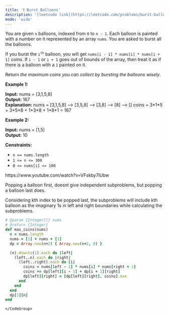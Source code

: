 ```yaml
---
title: '❗️ Burst Balloons'
description: '[leetcode link](https://leetcode.com/problems/burst-balloons/description/)'
mode: 'wide'
---
```

<Tabs>
  <Tab title="Question" icon="circle-question" iconType="regular">
    <Card>
      <p>You are given <code>n</code> balloons, indexed from <code>0</code> to <code>n - 1</code>. Each balloon is painted with a number on it represented by an array <code>nums</code>. You are asked to burst all the balloons.</p>  <p>If you burst the <code>i<sup>th</sup></code> balloon, you will get <code>nums[i - 1] * nums[i] * nums[i + 1]</code> coins. If <code>i - 1</code> or <code>i + 1</code> goes out of bounds of the array, then treat it as if there is a balloon with a <code>1</code> painted on it.</p>  <p>Return <em>the maximum coins you can collect by bursting the balloons wisely</em>.</p>   <p><strong class="example">Example 1:</strong></p>   <strong>Input:</strong> nums = [3,1,5,8] <br/> <strong>Output:</strong> 167 <br/> <strong>Explanation:</strong> nums = [3,1,5,8] --&gt; [3,5,8] --&gt; [3,8] --&gt; [8] --&gt; [] coins =  3*1*5    +   3*5*8   +  1*3*8  + 1*8*1 = 167  <p><strong class="example">Example 2:</strong></p>   <strong>Input:</strong> nums = [1,5] <br/> <strong>Output:</strong> 10    <p><strong>Constraints:</strong></p>  <ul>  <li><code>n == nums.length</code></li>  <li><code>1 &lt;= n &lt;= 300</code></li>  <li><code>0 &lt;= nums[i] &lt;= 100</code></li> </ul> 
    </Card>
  </Tab>
  <Tab title="Solution" icon="lightbulb" iconType="regular" >
    <Card>
      https://www.youtube.com/watch?v=VFskby7lUbw

Popping a balloon first, doesnt give independent subproblems, 
but popping a balloon last does. 

Considering kth index to be popped last, the subproblems will include kth balloon as the imaginary 1s in left and right boundaries while calculating the subproblems. 
    </Card>
  <Expandable title="code">
    <CodeGroup dropdown>
```ruby title="Burst Balloons" lines
# @param {Integer[]} nums
# @return {Integer}
def max_coins(nums)
  n = nums.length
  nums = [1] + nums + [1]
  dp = Array.new(n+2) { Array.new(n+2, 0) }

  (n).downto(1).each do |left|
    (left..n).each do |right|
      (left..right).each do |i|
        coins = nums[left - 1] * nums[i] * nums[right + 1]
        coins += dp[left][i - 1] + dp[i + 1][right]
        dp[left][right] = [dp[left][right], coins].max
      end
    end
  end
  dp[1][n]
end
```
    </CodeGroup>
  </Expandable>
  </Tab>
</Tabs>